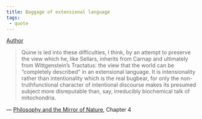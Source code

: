 ```yaml
---
title: Baggage of extensional language
tags:
 - quote
---
```


[Author](/docs/phil/Richard Rorty.html)

> Quine is led into these difficulties, I think, by an attempt to preserve the view which he, like Sellars, inherits from Carnap and ultimately from Wittgenstein's Tractatus: the view that the world can be "completely described" in an extensional language. It is intensionality rather than intentionality which is the real bugbear, for only the non- truthfunctional character of intentional discourse makes its presumed subject more disreputable than, say, irreducibly biochemical talk of mitochondria.

 — [Philosophy and the Mirror of Nature](/docs/phil/Philosophy and the Mirror of Nature.html), Chapter 4